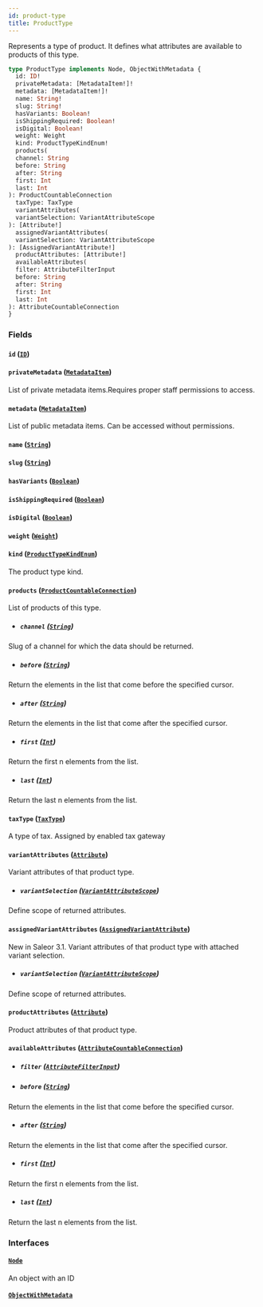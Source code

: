 ```yaml
---
id: product-type
title: ProductType
---
```



Represents a type of product. It defines what attributes are available to products of this type.

```graphql
type ProductType implements Node, ObjectWithMetadata {
  id: ID!
  privateMetadata: [MetadataItem!]!
  metadata: [MetadataItem!]!
  name: String!
  slug: String!
  hasVariants: Boolean!
  isShippingRequired: Boolean!
  isDigital: Boolean!
  weight: Weight
  kind: ProductTypeKindEnum!
  products(
  channel: String
  before: String
  after: String
  first: Int
  last: Int
): ProductCountableConnection
  taxType: TaxType
  variantAttributes(
  variantSelection: VariantAttributeScope
): [Attribute!]
  assignedVariantAttributes(
  variantSelection: VariantAttributeScope
): [AssignedVariantAttribute!]
  productAttributes: [Attribute!]
  availableAttributes(
  filter: AttributeFilterInput
  before: String
  after: String
  first: Int
  last: Int
): AttributeCountableConnection
}
```


### Fields

#### `id` ([`ID`](../../../developer/api-reference/scalars/id))




#### `privateMetadata` ([`MetadataItem`](../../../developer/api-reference/objects/metadata-item))

List of private metadata items.Requires proper staff permissions to access.


#### `metadata` ([`MetadataItem`](../../../developer/api-reference/objects/metadata-item))

List of public metadata items. Can be accessed without permissions.


#### `name` ([`String`](../../../developer/api-reference/scalars/string))




#### `slug` ([`String`](../../../developer/api-reference/scalars/string))




#### `hasVariants` ([`Boolean`](../../../developer/api-reference/scalars/boolean))




#### `isShippingRequired` ([`Boolean`](../../../developer/api-reference/scalars/boolean))




#### `isDigital` ([`Boolean`](../../../developer/api-reference/scalars/boolean))




#### `weight` ([`Weight`](../../../developer/api-reference/objects/weight))




#### `kind` ([`ProductTypeKindEnum`](../../../developer/api-reference/enums/product-type-kind-enum))

The product type kind.


#### `products` ([`ProductCountableConnection`](../../../developer/api-reference/objects/product-countable-connection))

List of products of this type.
- ##### `channel` ([`String`](../../../developer/api-reference/scalars/string))

Slug of a channel for which the data should be returned.


- ##### `before` ([`String`](../../../developer/api-reference/scalars/string))

Return the elements in the list that come before the specified cursor.


- ##### `after` ([`String`](../../../developer/api-reference/scalars/string))

Return the elements in the list that come after the specified cursor.


- ##### `first` ([`Int`](../../../developer/api-reference/scalars/int))

Return the first n elements from the list.


- ##### `last` ([`Int`](../../../developer/api-reference/scalars/int))

Return the last n elements from the list.


#### `taxType` ([`TaxType`](../../../developer/api-reference/objects/tax-type))

A type of tax. Assigned by enabled tax gateway


#### `variantAttributes` ([`Attribute`](../../../developer/api-reference/objects/attribute))

Variant attributes of that product type.
- ##### `variantSelection` ([`VariantAttributeScope`](../../../developer/api-reference/enums/variant-attribute-scope))

Define scope of returned attributes.


#### `assignedVariantAttributes` ([`AssignedVariantAttribute`](../../../developer/api-reference/objects/assigned-variant-attribute))

New in Saleor 3.1. Variant attributes of that product type with attached variant selection.
- ##### `variantSelection` ([`VariantAttributeScope`](../../../developer/api-reference/enums/variant-attribute-scope))

Define scope of returned attributes.


#### `productAttributes` ([`Attribute`](../../../developer/api-reference/objects/attribute))

Product attributes of that product type.


#### `availableAttributes` ([`AttributeCountableConnection`](../../../developer/api-reference/objects/attribute-countable-connection))


- ##### `filter` ([`AttributeFilterInput`](../../../developer/api-reference/inputs/attribute-filter-input))




- ##### `before` ([`String`](../../../developer/api-reference/scalars/string))

Return the elements in the list that come before the specified cursor.


- ##### `after` ([`String`](../../../developer/api-reference/scalars/string))

Return the elements in the list that come after the specified cursor.


- ##### `first` ([`Int`](../../../developer/api-reference/scalars/int))

Return the first n elements from the list.


- ##### `last` ([`Int`](../../../developer/api-reference/scalars/int))

Return the last n elements from the list.


### Interfaces

#### [`Node`](../../../developer/api-reference/interfaces/node) 

An object with an ID


#### [`ObjectWithMetadata`](../../../developer/api-reference/interfaces/object-with-metadata) 






